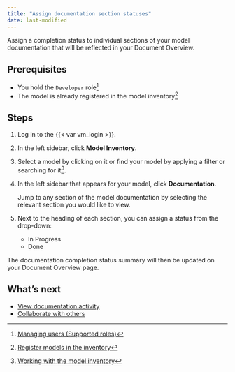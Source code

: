 ```yaml
---
title: "Assign documentation section statuses"
date: last-modified
---
```


Assign a completion status to individual sections of your model documentation that will be reflected in your Document Overview.

## Prerequisites
- You hold the `Developer` role[^1]
- The model is already registered in the model inventory[^2]


## Steps

1. Log in to the {{< var vm_login >}}.

2. In the left sidebar, click **Model Inventory**.

3. Select a model by clicking on it or find your model by applying a filter or searching for it[^3].

4. In the left sidebar that appears for your model, click **Documentation**.

   Jump to any section of the model documentation by selecting the relevant section you would like to view.

5. Next to the heading of each section, you can assign a status from the drop-down:
    - In Progress
    - Done

The documentation completion status summary will then be updated on your Document Overview page.

## What's next
- [View documentation activity](view-documentation-activity.qmd)
- [Collaborate with others](collaborate-with-others.qmd)


<!-- FOOTNOTES -->

[^1]: [Managing users (Supported roles)](managing-users.qmd#supported-roles)

[^2]: [Register models in the inventory](/guide/model-inventory/register-models-in-inventory.qmd)

[^3]: [Working with the model inventory](/guide/model-inventory/working-with-model-inventory.qmd#search-filter-and-sort-models)

